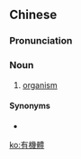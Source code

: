 {{also|有机体|有機体}}
==Chinese==
{{zh-forms|s=有机体|type=21}}

===Pronunciation===
{{zh-pron
|m=yǒujītǐ
|cat=n
}}

===Noun===
{{zh-noun}}

# [[organism]]

====Synonyms====
* {{zh-l|生物}}

[[ko:有機體]]